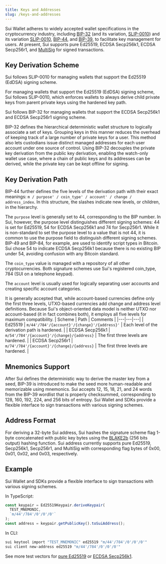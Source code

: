```yaml
---
title: Keys and Addresses
slug: /keys-and-addresses
---
```


Sui Wallet adheres to widely accepted wallet specifications in the cryptocurrency industry, including [BIP-32](https://github.com/bitcoin/bips/blob/master/bip-0032.mediawiki) (and its variation, [SLIP-0010](https://github.com/satoshilabs/slips/blob/master/slip-0010.mdx)) and its variation [SLIP-0010](https://github.com/satoshilabs/slips/blob/master/slip-0010.mdx), [BIP-44](https://github.com/bitcoin/bips/blob/master/bip-0044.mediawiki), and [BIP-39](https://github.com/bitcoin/bips/blob/master/bip-0039.mediawiki), to facilitate key management for users. At present, Sui supports pure Ed25519, ECDSA Secp256k1, ECDSA Secp256r1, and [MultiSig](multisig.mdx) for signed transactions.

## Key Derivation Scheme

Sui follows SLIP-0010 for managing wallets that support the Ed25519 (EdDSA) signing scheme.

For managing wallets that support the Ed25519 (EdDSA) signing scheme, Sui follows SLIP-0010, which enforces wallets to always derive child private keys from parent private keys using the hardened key path.

Sui follows BIP-32 for managing wallets that support the ECDSA Secp256k1 and ECDSA Secp256r1 signing scheme.

BIP-32 defines the hierarchical deterministic wallet structure to logically associate a set of keys. Grouping keys in this manner reduces the overhead of keeping track of a large number of private keys for a user. This method also lets custodians issue distinct managed addresses for each user account under one source of control. Using BIP-32 decouples the private key derivation from the public key derivation, enabling the watch-only wallet use case, where a chain of public keys and its addresses can be derived, while the private key can be kept offline for signing.

## Key Derivation Path

BIP-44 further defines the five levels of the derivation path with their exact meanings: `m / purpose' / coin_type' / account' / change / address_index`. In this structure, the slashes indicate new levels, or children, in the hierarchy.

The `purpose` level is generally set to 44, corresponding to the BIP number. In Sui, however, the purpose level distinguishes different signing schemes: 44 is set for Ed25519, 54 for ECDSA Secp256k1 and 74 for Secp256r1. While it is non-standard to set the purpose level to a value that is not 44, it is common to use the purpose field to distinguish different signing schemes. BIP-49 and BIP-84, for example, are used to identify script types in Bitcoin. Sui chose 54 to indicate ECDSA Secp256k1 because there is no existing BIP under 54, avoiding confusion with any Bitcoin standard.

The `coin_type` value is managed with a repository of all other cryptocurrencies. Both signature schemes use Sui's registered coin_type, 784 (SUI on a telephone keypad).

The `account` level is usually used for logically separating user accounts and creating specific account categories.

It is generally accepted that, while account-based currencies define only the first three levels, UTXO-based currencies add change and address level definitions. Because Sui's object-oriented data model is neither UTXO nor account-based (it in fact combines both), it employs all five levels for maximum compatibility.
| Scheme | Path | Comments |
|---|---|---|
| Ed25519 | `m/44'/784'/{account}'/{change}'/{address}'` | Each level of the derivation path is hardened. |
| ECDSA Secp256k1 | `m/54'/784'/{account}'/{change}/{address}` | The first three levels are hardened. |
| ECDSA Secp256r1 | `m/74'/784'/{account}'/{change}/{address}` | The first three levels are hardened. |

## Mnemonics Support

After Sui defines the deterministic way to derive the master key from a seed, BIP-39 is introduced to make the seed more human-readable and memorizable using mnemonics. Sui accepts 12, 15, 18, 21, and 24 words from the BIP-39 wordlist that is properly checksummed, corresponding to 128, 160, 192, 224, and 256 bits of entropy. Sui Wallet and SDKs provide a flexible interface to sign transactions with various signing schemes.

## Address Format

For deriving a 32-byte Sui address, Sui hashes the signature scheme flag 1-byte concatenated with public key bytes using the [BLAKE2b](https://www.blake2.net/) (256 bits output) hashing function. Sui address currently supports pure Ed25519, Secp256k1, Secp256r1, and MultiSig with corresponding flag bytes of 0x00, 0x01, 0x02, and 0x03, respectively.

## Example

Sui Wallet and SDKs provide a flexible interface to sign transactions with various signing schemes.

In TypeScript:

```typescript
const keypair = Ed25519Keypair.deriveKeypair(
  TEST_MNEMONIC,
  `m/44'/784'/0'/0'/0'`
);
const address = keypair.getPublicKey().toSuiAddress();
```

In CLI:

```bash
sui keytool import "TEST_MNEMONIC" ed25519 "m/44'/784'/0'/0'/0'"
sui client new-address ed25519 "m/44'/784'/0'/0'/0'"
```

See more test vectors for [pure Ed25519](https://github.com/MystenLabs/sui/blob/f3b5fdd73da64a0df65fb4323471512b0f57ec4d/sdk/typescript/test/unit/cryptography/ed25519-keypair.test.ts) or [ECDSA Secp256k1](https://github.com/MystenLabs/sui/blob/199f06d25ce85f0270a1a5a0396156bb2b83122c/sdk/typescript/test/unit/cryptography/secp256k1-keypair.test.ts).
